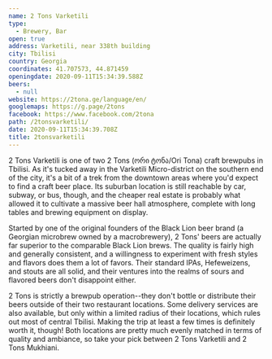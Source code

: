 ```yaml
---
name: 2 Tons Varketili
type:
  - Brewery, Bar
open: true
address: Varketili, near 338th building
city: Tbilisi
country: Georgia
coordinates: 41.707573, 44.871459
openingdate: 2020-09-11T15:34:39.588Z
beers:
  - null
website: https://2tona.ge/language/en/
googlemaps: https://g.page/2tons
facebook: https://www.facebook.com/2tona
path: /2tonsvarketili/
date: 2020-09-11T15:34:39.708Z
title: 2tonsvarketili
---
```

2 Tons Varketili is one of two 2 Tons (ორი ტონა/Ori Tona) craft brewpubs in Tbilisi. As it's tucked away in the Varketili Micro-district on the southern end of the city, it's a bit of a trek from the downtown areas where you'd expect to find a craft beer place. Its suburban location is still reachable by car, subway, or bus, though, and the cheaper real estate is probably what allowed it to cultivate a massive beer hall atmosphere, complete with long tables and brewing equipment on display.

Started by one of the original founders of the Black Lion beer brand (a Georgian microbrew owned by a macrobrewery), 2 Tons' beers are actually far superior to the comparable Black Lion brews. The quality is fairly high and generally consistent, and a willingness to experiment with fresh styles and flavors does them a lot of favors. Their standard IPAs, Hefeweizens, and stouts are all solid, and their ventures into the realms of sours and flavored beers don't disappoint either. 

2 Tons is strictly a brewpub operation--they don't bottle or distribute their beers outside of their two restaurant locations. Some delivery services are also available, but only within a limited radius of their locations, which rules out most of central Tbilisi. Making the trip at least a few times is definitely worth it, though! Both locations are pretty much evenly matched in terms of quality and ambiance, so take your pick between 2 Tons Varketili and 2 Tons Mukhiani. 